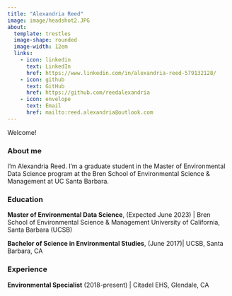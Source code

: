```yaml
---
title: "Alexandria Reed"
image: image/headshot2.JPG
about: 
  template: trestles
  image-shape: rounded
  image-width: 12em
  links: 
    - icon: linkedin
      text: LinkedIn
      href: https://www.linkedin.com/in/alexandria-reed-579132128/
    - icon: github
      text: GitHub
      href: https://github.com/reedalexandria
    - icon: envelope
      text: Email
      href: mailto:reed.alexandria@outlook.com
---
```


Welcome!

### About me

I'm Alexandria Reed. I'm a graduate student in the Master of Environmental Data Science program at the Bren School of Environmental Science & Management at UC Santa Barbara.

### Education

**Master of Environmental Data Science**, (Expected June 2023) |
Bren School of Environmental Science & Management University of California, Santa Barbara (UCSB)

**Bachelor of Science in Environmental Studies**, (June 2017)|
UCSB, Santa Barbara, CA

### Experience

**Environmental Specialist** (2018-present) | Citadel EHS, Glendale, CA

